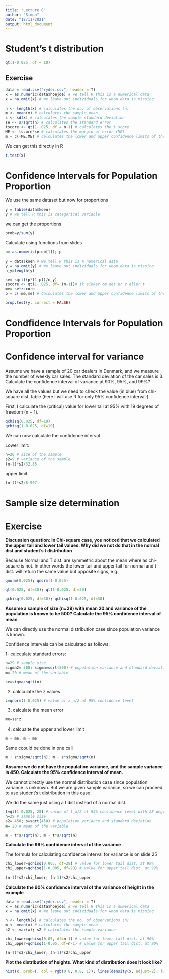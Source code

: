 ```yaml
---
title: "Lecture 8"
author: "Simon"
date: "18/11/2021"
output: html_document
---
```


# Student's t distribution

```r
qt(1-0.025, df = 10)
```
## Exercise 

```r

data = read.csv("ryder.csv", header = T)
x = as.numeric(data$hoejde) # we tell R this is a numerical data
x = na.omit(x) # We leave out individuals for whom data is missing
```


```r
n <- length(x) # calculates the no. of observations (n)
m <- mean(x) # calculates the sample mean
s <- sd(x) # calculates the sample standard deviation
se <- s/sqrt(n) # calculates the standard error
tscore <- qt(1-.025, df = n-1) # calculates the t score
ME <- tscore*se # calculates the margin of error (ME)
m + c(-ME,ME) # Calculates the lower and upper confidence limits of the mean of x
```

We can get this directly in R
```r
t.test(x)
```


# Confidence Intervals for Population Proportion

We use the same dataset but now for proportions

```r
y = table(data$koen)
y # we tell R this is categorical variable
```
we can get the proportions

```r
prob=y/sum(y)
```
Calculate using functions from slides

```r
p= as.numeric(prob[1]); p

y = data$koen # we tell R this is a numerical data
y = na.omit(y) # We leave out individuals for whom data is missing
n_y=length(y)

se= sqrt((p*(1-p))/n_y)
zscore <- qt(1-.025, df= (n-1))# ik sikker om det er z eller t
me= se*zscore
p + c(-me,me) # Calculates the lower and upper confidence limits of the mean of x
```

```r
prop.test(y, correct = FALSE)
```

# Condfidence Intervals for Population Proportion






# Confidence interval for variance

Assume we have a sample of 20 car dealers in Denmark, and we measure the
number of weekly car sales. The standard deviation of the car sales is 3.
Calculate the confidence interval of variance at 90%, 95%, and 99%?

We have all the values but we need to check the value (in blue) from
chi-square dist. table (here I will use R for only 95% confidence interval:)

First, I calculate the (critical) value for lower tail at 95% with 19
degrees of freedom (n − 1).

```r
qchisq(0.025, df=19)
qchisq(1-0.025, df=19)
```

We can now calculate the confidence interval 

Lower limit:

```r
n=20 # size of the sample
s2=9 # variance of the sample
(n-1)*s2/32.85
```
upper limit: 

```r
(n-1)*s2/8.907
```

# Sample size determination


# Exercise

**Discussion question: In Chi-square case, you noticed that we calculated the upper tail and lower tail values. Why did we not do that in the normal dist and student’s t distribution**

Because Normal and T dist. are symmetric about the mean where as chi-square is not. In other words the lower tail and upper tail for normal and t dist. will return the same value but opposite signs, e.g.,

```r
qnorm(0.025); qnorm(1-0.025)
```

```r
qt(0.025, df=30); qt(1-0.025, df=30)
```

```r
qchisq(0.025, df=30); qchisq(1-0.025, df=30)
```

**Assume a sample of size (n=29) with mean 20 and variance of the population is known to be 500? Calculate the 95% confidence interval of mean**

We can directly use the normal distribution case since population variance is known.

Confidence intervals can be calculated as follows:

1- calcculate standard errors: 

```r
n=29 # sample size
sigma2= 500; sigma=sqrt(500) # population variance and standard deviation
m= 20 # mean of the variable
```


```r
se=sigma/sqrt(n)
```


2. calcculate the z values

```r
z=qnorm(1-0.025) # value of z_a/2 at 95% confidence level
```


3. calculate the mean error

```r
me=se*z
```


4. calcualte the upper and lower limit

```r
m + me; m - me
```
Same ccould be done in one call

```r
m + z*sigma/sqrt(n); m - z*sigma/sqrt(n)
```


**Assume we do not have the population variance, and the sample variance is 450. Calculate the 95% confidence interval of mean.**

We cannot directly use the normal distribution case since population variance
is unknown. But we are given sample variance, so we can proceed to use
student’s t distribution in this case

We do the same just using a t dist instead of a normal dist. 

```r
t=qt(1-0.025, 28) # value of t_a/2 at 95% confidence level with 28 degrees of freedom
n=29 # sample size
s2= 450; s=sqrt(450) # population variance and standard deviation
m= 20 # mean of the variable
```


```r
m + t*s/sqrt(n); m - t*s/sqrt(n)
```


**Calculate the 99% confidence interval of the variance**

The formula for calculating confidence interval for variance is on slide 25


```r
chi_lower=qchisq(0.005, df=28) # value for lower tail dist. at 99%
chi_upper=qchisq(1-0.005, df=28) # value for upper tail dist. at 99%
```

```r
(n-1)*s2/chi_lower; (n-1)*s2/chi_upper
```


**Calculate the 90% confidence interval of the variance of height in the example**

```r
data = read.csv("ryder.csv", header = T)
x = as.numeric(data$hoejde) # we tell R this is a numerical data
x = na.omit(x) # We leave out individuals for whom data is missing
```

```r
n <- length(x) # calculates the no. of observations (n)
m <- mean(x) # calculates the sample mean
s2 <- var(x); s2 # calculates the sample variance
```
```r
chi_lower=qchisq(0.05, df=n-1) # value for lower tail dist. at 90%
chi_upper=qchisq(1-0.05, df=n-1) # value for upper tail dist. at 90%
```

```r
(n-1)*s2/chi_lower; (n-1)*s2/chi_upper
```


**Plot the distribution of heights. What kind of distribution does it look like?**

```r
hist(x, prob=T, col = rgb(0.8, 0.8, 1)); lines(density(x, adjust=2), lwd = 2, col="red")
```

